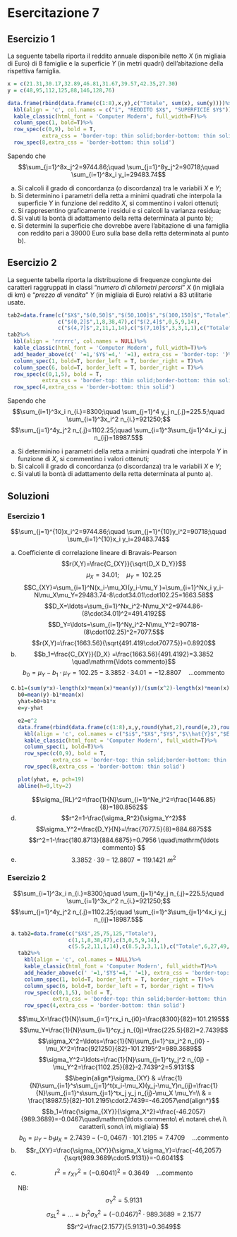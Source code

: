 # Esercitazione 7

## Esercizio 1

La seguente tabella riporta il reddito annuale disponibile netto $X$ (in migliaia di Euro) di 8 famiglie e la superficie $Y$ (in metri quadri) dell’abitazione della rispettiva famiglia.

```r
x = c(21.31,30.17,32.89,46.81,31.67,39.57,42.35,27.30)
y = c(48,95,112,125,88,146,128,76)

data.frame(rbind(data.frame(c(1:8),x,y),c("Totale", sum(x), sum(y))))%>%
  kbl(align = 'c', col.names = c("i", "REDDITO $X$", "SUPERFICIE $Y$"))%>%
  kable_classic(html_font = 'Computer Modern', full_width=F)%>%
  column_spec(1, bold=T)%>%
  row_spec(c(0,9), bold = T, 
           extra_css = 'border-top: thin solid;border-bottom: thin solid')%>%
  row_spec(8,extra_css = 'border-bottom: thin solid')  

```
Sapendo che $$\sum_{j=1}^8x_j^2=9744.86;\quad \sum_{j=1}^8y_j^2=90718;\quad \sum_{i=1}^8x_i y_i=29483.74$$
<ol type='a'>
  <li>Si calcoli il grado di concordanza (o discordanza) tra le variabili $X$ e $Y$;</li>
  <li>Si determinino i parametri della retta a minimi quadrati che interpola la superficie $Y$ in funzione del reddito $X$, si commentino i valori ottenuti;</li>
  <li>Si rappresentino graficamente i residui e si calcoli la varianza residua;</li>
  <li>Si valuti la bontà di adattamento della retta determinata al punto b);</li>
  <li>Si determini la superficie che dovrebbe avere l’abitazione di una famiglia con reddito pari a 39000 Euro sulla base della retta determinata al punto b).</li>
</ol>

## Esercizio 2

La seguente tabella riporta la distribuzione di frequenze congiunte dei caratteri raggruppati in classi "*numero di chilometri percorsi*" $X$ (in migliaia di km) e "*prezzo di vendita*" $Y$ (in migliaia di Euro) relativi a 83 utilitarie usate.

```r
tab2=data.frame(c("$X$","$(0,50]$","$(50,100]$","$(100,150]$","Totale"),
                c("$(0,2]$",1,8,38,47),c("$(2,4]$",0,5,9,14),
                c("$(4,7]$",2,11,1,14),c("$(7,10]$",3,3,1,1),c("Totale",6,27,49,82))
tab2%>%
  kbl(align = 'rrrrrc', col.names = NULL)%>%
  kable_classic(html_font = 'Computer Modern', full_width=T)%>%
  add_header_above(c(' '=1,'$Y$'=4,' '=1), extra_css = 'border-top: ')%>%
  column_spec(1, bold=T, border_left = T, border_right = T)%>%
  column_spec(6, bold=T, border_left = T, border_right = T)%>%
  row_spec(c(0,1,5), bold = T, 
           extra_css = 'border-top: thin solid;border-bottom: thin solid')%>%
  row_spec(4,extra_css = 'border-bottom: thin solid')
```


Sapendo che $$\sum_{i=1}^3x_i n_{i.}=8300;\quad \sum_{j=1}^4 y_j n_{.j}=225.5;\quad \sum_{i=1}^3x_i^2 n_{i.}=921250;$$ $$\sum_{j=1}^4y_j^2 n_{.j}=1102.25;\quad \sum_{i=1}^3\sum_{j=1}^4x_i y_j n_{ij}=18987.5$$
<ol type='a'>
  <li>Si determinino i parametri della retta a minimi quadrati che interpola $Y$ in funzione di $X$, si commentino i valori ottenuti;</li>
  <li>Si calcoli il grado di concordanza (o discordanza) tra le variabili $X$ e $Y$;</li>
  <li>Si valuti la bontà di adattamento della retta determinata al punto a).</li>
</ol>

## Soluzioni {-}

### Esercizio 1 {-}

$$\sum_{j=1}^{10}x_i^2=9744.86;\quad \sum_{j=1}^{10}y_i^2=90718;\quad \sum_{i=1}^{10}x_i y_i=29483.74$$
<ol type='a'>
  <li>Coefficiente di correlazione lineare di Bravais-Pearson $$r(X,Y)=\frac{C_{XY}}{\sqrt{D_X  D_Y}}$$ $$ \mu_X=34.01;\quad \mu_Y=102.25$$ $$C_{XY}=\sum_{i=1}^N(x_i-\mu_X)(y_i-\mu_Y )=\sum_{i=1}^Nx_i y_i-N\mu_X\mu_Y=29483.74-8\cdot34.01\cdot102.25=1663.58$$ $$D_X=\ldots=\sum_{i=1}^Nx_i^2-N\mu_X^2=9744.86-(8\cdot34.01)^2=491.4192$$ $$D_Y=\ldots=\sum_{i=1}^Ny_i^2-N\mu_Y^2=90718-(8\cdot102.25)^2=7077.5$$ $$r(X,Y)=\frac{1663.56}{\sqrt{491.419\cdot7077.5}}=0.8920$$
  </li>
  <li>	$$b_1=\frac{C_{XY}}{D_X} =\frac{1663.56}{491.4192}=3.3852 \quad\mathrm{\ldots commento}$$ $$b_0=\mu_Y-b_1\cdot\mu_Y=102.25-3.3852\cdot34.01=-12.8807\quad\mathrm{\ldots commento}$$</li>
  <li>
```r
b1=(sum(y*x)-length(x)*mean(x)*mean(y))/(sum(x^2)-length(x)*mean(x)^2)
b0=mean(y)-b1*mean(x)
yhat=b0+b1*x
e=y-yhat

e2=e^2
data.frame(rbind(data.frame(c(1:8),x,y,round(yhat,2),round(e,2),round(e2,2)),c("Totale",sum(x),sum(y),sum(yhat),round(sum(e),2),round(sum(e2),2))))%>%
  kbl(align = 'c', col.names = c("$i$","$X$","$Y$","$\\hat{Y}$","$E$","$E^2$"))%>%
  kable_classic(html_font = 'Computer Modern', full_width=T)%>%
  column_spec(1, bold=T)%>%
  row_spec(c(0,9), bold = T, 
           extra_css = 'border-top: thin solid;border-bottom: thin solid')%>%
  row_spec(8,extra_css = 'border-bottom: thin solid')  

plot(yhat, e, pch=19)
abline(h=0,lty=2)
```
  $$\sigma_{RL}^2=\frac{1}{N}\sum_{i=1}^Ne_i^2=\frac{1446.85}{8}=180.8562$$
  </li>
  <li>$$r^2=1-\frac{\sigma_R^2}{\sigma_Y^2}$$ $$\sigma_Y^2=\frac{D_Y}{N}=\frac{7077.5}{8}=884.6875$$ $$r^2=1-\frac{180.8713}{884.6875}=0.7956 \quad\mathrm{\ldots commento} $$</li>
  <li>$$3.3852\cdot39-12.8807=119.1421 \,\,m^2$$</li>
</ol>

### Esercizio 2 {-}

$$\sum_{i=1}^3x_i n_{i.}=8300;\quad \sum_{j=1}^4y_j n_{.j}=225.5;\quad \sum_{i=1}^3x_i^2 n_{i.}=921250;$$ $$\sum_{j=1}^4y_j^2 n_{.j}=1102.25;\quad \sum_{i=1}^3\sum_{j=1}^4x_i y_j n_{ij}=18987.5$$

<ol type='a'>
  <li>
```r
tab2=data.frame(c("$X$",25,75,125,"Totale"),
                c(1,1,8,38,47),c(3,0,5,9,14),
                c(5.5,2,11,1,14),c(8.5,3,3,1,1),c("Totale",6,27,49,82))
tab2%>%
  kbl(align = 'c', col.names = NULL)%>%
  kable_classic(html_font = 'Computer Modern', full_width=T)%>%
  add_header_above(c(' '=1,'$Y$'=4,' '=1), extra_css = 'border-top: ')%>%
  column_spec(1, bold=T, border_left = T, border_right = T)%>%
  column_spec(6, bold=T, border_left = T, border_right = T)%>%
  row_spec(c(0,1,5), bold = T, 
           extra_css = 'border-top: thin solid;border-bottom: thin solid')%>%
  row_spec(4,extra_css = 'border-bottom: thin solid')
```
  $$\mu_X=\frac{1}{N}\sum_{i=1}^rx_i n_{i0}=\frac{8300}{82}=101.2195$$ $$\mu_Y=\frac{1}{N}\sum_{i=1}^cy_j n_{0j}=\frac{225.5}{82}=2.7439$$ $$\sigma_X^2=\ldots=\frac{1}{N}\sum_{i=1}^sx_i^2 n_{i0} -\mu_X^2=\frac{921250}{82}-101.2195^2=989.3689$$ $$\sigma_Y^2=\ldots=\frac{1}{N}\sum_{j=1}^ty_j^2 n_{0j} -\mu_Y^2=\frac{1102.25}{82}-2.7439^2=5.9131$$ $$\begin{align*}\sigma_{XY} &  =\frac{1}{N}\sum_{i=1}^s\sum_{j=1}^t(x_i-\mu_X)(y_j-\mu_Y)n_{ij}=\frac{1}{N}\sum_{i=1}^s\sum_{j=1}^tx_j y_j n_{ij}-\mu_X \mu_Y=\\ & = \frac{18987.5}{82}-101.2195\cdot2.7439=-46.2057\end{align*}$$ $$b_1=\frac{\sigma_{XY}}{\sigma_X^2}=\frac{-46.2057}{989.3689}=-0.0467\quad\mathrm{\ldots commento\ e\ notare\ che\ i\ caratteri\ sono\ in\ migliaia} $$ $$b_0=\mu_Y-b_1 \mu_X=2.7439-(-0,0467)\cdot 101.2195=7.4709\quad \mathrm{\ldots commento} $$
  </li>
  <li>$$r_{XY}=\frac{\sigma_{XY}}{\sigma_X  \sigma_Y}=\frac{-46,2057}{\sqrt{989.3689\cdot5.9131}}=-0.6041$$</li>
  <li>$$r^2=r_{XY}^2=(-0.6041)^2=0.3649\quad\mathrm{\ldots commento} $$
  
  NB: $$\sigma_Y^2=5.9131$$ $$\sigma_{SL}^2=\ldots=b_1^2 \sigma_X^2=(-0.0467)^2 \cdot 989.3689=2.1577$$ $$r^2=\frac{2.1577}{5.9131}=0.3649$$
  </li>
</ol>






